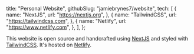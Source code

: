  title: "Personal Website",
  githubSlug: "jamiebrynes7/website",
  tech: [
    {
      name: "NextJS",
      url: "https://nextjs.org",
    },
    {
      name: "TailwindCSS",
      url: "https://tailwindcss.com",
    },
    {
      name: "Netlify",
      url: "https://www.netlify.com",
    },
  ],
};

This website is open source and handcrafted using [NextJS](https://nextjs.org/) and styled with [TailwindCSS](https://tailwindcss.com/). It's hosted on [Netlify](https://www.netlify.com/).
